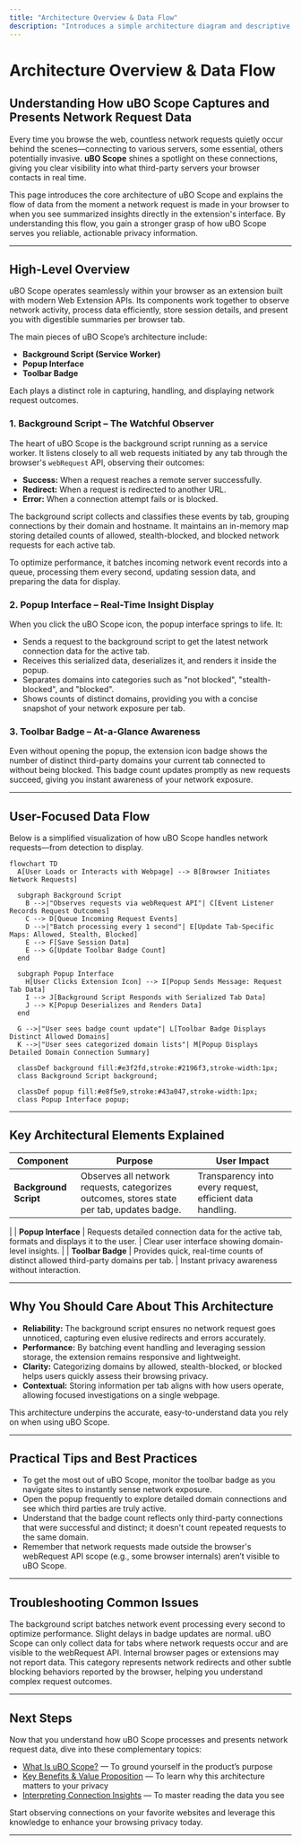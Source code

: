 ```yaml
---
title: "Architecture Overview & Data Flow"
description: "Introduces a simple architecture diagram and descriptive text explaining how uBO Scope captures, processes, and presents network request data per browser tab. Users learn about the roles of the background script, popup, and badge—along with the high-level flow from observation to user-visible result."
---
```


# Architecture Overview & Data Flow

## Understanding How uBO Scope Captures and Presents Network Request Data

Every time you browse the web, countless network requests quietly occur behind the scenes—connecting to various servers, some essential, others potentially invasive. **uBO Scope** shines a spotlight on these connections, giving you clear visibility into what third-party servers your browser contacts in real time.

This page introduces the core architecture of uBO Scope and explains the flow of data from the moment a network request is made in your browser to when you see summarized insights directly in the extension's interface. By understanding this flow, you gain a stronger grasp of how uBO Scope serves you reliable, actionable privacy information.

---

## High-Level Overview

uBO Scope operates seamlessly within your browser as an extension built with modern Web Extension APIs. Its components work together to observe network activity, process data efficiently, store session details, and present you with digestible summaries per browser tab.

The main pieces of uBO Scope’s architecture include:

- **Background Script (Service Worker)**
- **Popup Interface**
- **Toolbar Badge**

Each plays a distinct role in capturing, handling, and displaying network request outcomes.

### 1. Background Script – The Watchful Observer

The heart of uBO Scope is the background script running as a service worker. It listens closely to all web requests initiated by any tab through the browser's `webRequest` API, observing their outcomes:

- **Success:** When a request reaches a remote server successfully.
- **Redirect:** When a request is redirected to another URL.
- **Error:** When a connection attempt fails or is blocked.

The background script collects and classifies these events by tab, grouping connections by their domain and hostname. It maintains an in-memory map storing detailed counts of allowed, stealth-blocked, and blocked network requests for each active tab.

To optimize performance, it batches incoming network event records into a queue, processing them every second, updating session data, and preparing the data for display.

### 2. Popup Interface – Real-Time Insight Display

When you click the uBO Scope icon, the popup interface springs to life. It:

- Sends a request to the background script to get the latest network connection data for the active tab.
- Receives this serialized data, deserializes it, and renders it inside the popup.
- Separates domains into categories such as "not blocked", "stealth-blocked", and "blocked".
- Shows counts of distinct domains, providing you with a concise snapshot of your network exposure per tab.

### 3. Toolbar Badge – At-a-Glance Awareness

Even without opening the popup, the extension icon badge shows the number of distinct third-party domains your current tab connected to without being blocked. This badge count updates promptly as new requests succeed, giving you instant awareness of your network exposure.

---

## User-Focused Data Flow

Below is a simplified visualization of how uBO Scope handles network requests—from detection to display.

```mermaid
flowchart TD
  A[User Loads or Interacts with Webpage] --> B[Browser Initiates Network Requests]

  subgraph Background Script
    B -->|"Observes requests via webRequest API"| C[Event Listener Records Request Outcomes]
    C --> D[Queue Incoming Request Events]
    D -->|"Batch processing every 1 second"| E[Update Tab-Specific Maps: Allowed, Stealth, Blocked]
    E --> F[Save Session Data]
    E --> G[Update Toolbar Badge Count]
  end

  subgraph Popup Interface
    H[User Clicks Extension Icon] --> I[Popup Sends Message: Request Tab Data]
    I --> J[Background Script Responds with Serialized Tab Data]
    J --> K[Popup Deserializes and Renders Data]
  end

  G -->|"User sees badge count update"| L[Toolbar Badge Displays Distinct Allowed Domains]
  K -->|"User sees categorized domain lists"| M[Popup Displays Detailed Domain Connection Summary]

  classDef background fill:#e3f2fd,stroke:#2196f3,stroke-width:1px;
  class Background Script background;

  classDef popup fill:#e8f5e9,stroke:#43a047,stroke-width:1px;
  class Popup Interface popup;

```

---

## Key Architectural Elements Explained

| Component           | Purpose                                                                                      | User Impact                                      |
|---------------------|----------------------------------------------------------------------------------------------|-------------------------------------------------|
| **Background Script**| Observes all network requests, categorizes outcomes, stores state per tab, updates badge.    | Transparency into every request, efficient data handling.
|
| **Popup Interface**  | Requests detailed connection data for the active tab, formats and displays it to the user. | Clear user interface showing domain-level insights.
|
| **Toolbar Badge**    | Provides quick, real-time counts of distinct allowed third-party domains per tab.            | Instant privacy awareness without interaction.

---

## Why You Should Care About This Architecture

- **Reliability:** The background script ensures no network request goes unnoticed, capturing even elusive redirects and errors accurately.
- **Performance:** By batching event handling and leveraging session storage, the extension remains responsive and lightweight.
- **Clarity:** Categorizing domains by allowed, stealth-blocked, or blocked helps users quickly assess their browsing privacy.
- **Contextual:** Storing information per tab aligns with how users operate, allowing focused investigations on a single webpage.

This architecture underpins the accurate, easy-to-understand data you rely on when using uBO Scope.

---

## Practical Tips and Best Practices

- To get the most out of uBO Scope, monitor the toolbar badge as you navigate sites to instantly sense network exposure.
- Open the popup frequently to explore detailed domain connections and see which third parties are truly active.
- Understand that the badge count reflects only third-party connections that were successful and distinct; it doesn't count repeated requests to the same domain.
- Remember that network requests made outside the browser's webRequest API scope (e.g., some browser internals) aren’t visible to uBO Scope.

---

## Troubleshooting Common Issues

<AccordionGroup title="Troubleshooting Network Data Capture">
<Accordion title="Why does the badge count sometimes not update immediately?">
The background script batches network event processing every second to optimize performance. Slight delays in badge updates are normal.
</Accordion>
<Accordion title="I see no data for some tabs—why?">
uBO Scope can only collect data for tabs where network requests occur and are visible to the webRequest API. Internal browser pages or extensions may not report data.
</Accordion>
<Accordion title="What does 'stealth-blocked' mean in the popup?">
This category represents network redirects and other subtle blocking behaviors reported by the browser, helping you understand complex request outcomes.
</Accordion>
</AccordionGroup>

---

## Next Steps

Now that you understand how uBO Scope processes and presents network request data, dive into these complementary topics:

- [What Is uBO Scope?](/overview/intro-basics/what-is-ubo-scope) — To ground yourself in the product’s purpose
- [Key Benefits & Value Proposition](/overview/intro-basics/value-prop-benefits) — To learn why this architecture matters to your privacy
- [Interpreting Connection Insights](/guides/getting-started-essentials/interpreting-connection-insights) — To master reading the data you see

Start observing connections on your favorite websites and leverage this knowledge to enhance your browsing privacy today.

---